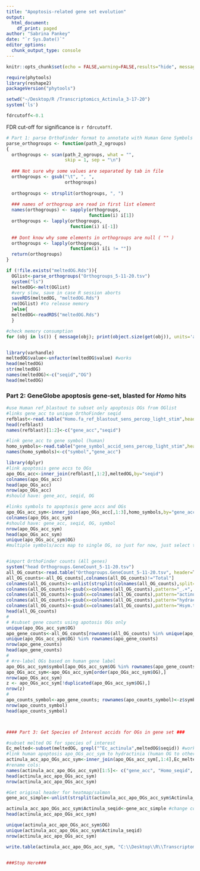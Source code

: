 ```yaml
---
title: "Apoptosis-related gene set evolution"
output: 
  html_document:
    df_print: paged
author: "Sabrina Pankey"
date: "`r Sys.Date()`"
editor_options: 
  chunk_output_type: console
---
```

```r
knitr::opts_chunk$set(echo = FALSE,warning=FALSE,results="hide", message=FALSE, fig.height=10,fig.width=10)

```

```r
require(phytools)
library(reshape2)
packageVersion("phytools")

setwd("~/Desktop/R /Transcriptomics_Actinula_3-17-20")
system('ls')

fdrcutoff<-0.1
```
FDR cut-off for significance is `r fdrcutoff`.

```r
# Part 1: parse OrthoFinder format to annotate with Human Gene Symbols
parse_orthogroups <- function(path_2_ogroups)
{
  orthogroups <- scan(path_2_ogroups, what = "",
                      skip = 1, sep = "\n")
  
  ### Not sure why some values are separated by tab in file
  orthogroups <- gsub("\t", ", ",
                      orthogroups)
  
  orthogroups <- strsplit(orthogroups, ", ")
  
  ### names of orthogroup are read in first list element
  names(orthogroups) <- sapply(orthogroups,
                               function(i) i[1])
  orthogroups <- lapply(orthogroups,
                        function(i) i[-1])
  
  ## Dont know why some elements in orthogroups are null ( "" )
  orthogroups <- lapply(orthogroups,
                        function(i) i[i != ""])
  return(orthogroups)
}

if (!file.exists("meltedOG.Rds")){
  OGlist<-parse_orthogroups("Orthogroups_5-11-20.tsv")
  system("ls")
  meltedOG<-melt(OGlist)
  #very slow, save in case R session aborts
  saveRDS(meltedOG, "meltedOG.Rds")
  rm(OGlist) #to release memory
  }else{
  meltedOG<-readRDS("meltedOG.Rds")
  } 

#check memory consumption
for (obj in ls()) { message(obj); print(object.size(get(obj)), units='auto') }


library(varhandle)
meltedOG$value<-unfactor(meltedOG$value) #works
head(meltedOG)
str(meltedOG)
names(meltedOG)<-c("seqid","OG")
head(meltedOG)

```

### Part 2: GeneGlobe apoptosis gene-set, blasted for *Homo* hits
```r
#use Human ref_blastout to subset only apoptosis OGs from OGlist
#links gene_acc to unique OrthoFinder seqid
refblast<-read.table("Homo.fa_ref_blastout_sens_percep_light_stim",header=F,stringsAsFactors = F)
head(refblast) 
names(refblast)[1:2]<-c("gene_acc","seqid")

#link gene_acc to gene symbol (human)
homo_symbols<-read.table("gene_symbol_accid_sens_percep_light_stim",header=F,stringsAsFactors = F) 
names(homo_symbols)<-c("symbol","gene_acc") 

library(dplyr)
#link apoptosis gene accs to OGs
apo_OGs_acc<-inner_join(refblast[,1:2],meltedOG,by="seqid")
colnames(apo_OGs_acc)
head(apo_OGs_acc)
nrow(apo_OGs_acc) 
#should have: gene_acc, seqid, OG

#links symbols to apoptosis gene accs and OGs
apo_OGs_acc_sym<-inner_join(apo_OGs_acc[,1:3],homo_symbols,by="gene_acc") 
colnames(apo_OGs_acc_sym)
#should have: gene_acc, seqid, OG, symbol
nrow(apo_OGs_acc_sym) 
head(apo_OGs_acc_sym)
unique(apo_OGs_acc_sym$OG)
#multiple symbols/accs map to single OG, so just for now, just select the first listed


#import OrthoFinder counts (All genes)
system("head Orthogroups.GeneCount_5-11-20.tsv")
all_OG_counts<-read.table("Orthogroups.GeneCount_5-11-20.tsv", header=T, stringsAsFactors = F,row.names=1) #18192 genes
all_OG_counts<-all_OG_counts[,colnames(all_OG_counts)!="Total"]
colnames(all_OG_counts)<-unlist(strsplit(colnames(all_OG_counts),split="[.]fa_ed"))
colnames(all_OG_counts)<-gsub(x=colnames(all_OG_counts),pattern="_.+", replacement="", perl=T)
colnames(all_OG_counts)<-gsub(x=colnames(all_OG_counts),pattern="actinula", replacement="Actinula", perl=T)
colnames(all_OG_counts)<-gsub(x=colnames(all_OG_counts),pattern="hydractinia", replacement="Planula_Hydractinia", perl=T)
colnames(all_OG_counts)<-gsub(x=colnames(all_OG_counts),pattern="Hsym.trinity.stringtie", replacement="Adult_Hydractinia", perl=T)
head(all_OG_counts)
# 
# #subset gene counts using apotosis OGs only
unique(apo_OGs_acc_sym$OG) 
apo_gene_counts<-all_OG_counts[rownames(all_OG_counts) %in% unique(apo_OGs_acc_sym$OG),]
unique(apo_OGs_acc_sym$OG) %in% rownames(apo_gene_counts) 
nrow(apo_gene_counts) 
head(apo_gene_counts)
# 
# #re-label OGs based on human gene label
apo_OGs_acc_sym$symbol[apo_OGs_acc_sym$OG %in% rownames(apo_gene_counts)]
apo_OGs_acc_sym<-apo_OGs_acc_sym[order(apo_OGs_acc_sym$OG),]
nrow(apo_OGs_acc_sym) 
z <- apo_OGs_acc_sym[!duplicated(apo_OGs_acc_sym$OG),]
nrow(z) 
# 
apo_counts_symbol<-apo_gene_counts; rownames(apo_counts_symbol)<-z$symbol[z$OG %in% rownames(apo_gene_counts)]
nrow(apo_counts_symbol) 
head(apo_counts_symbol)



#### Part 3: Get Species of Interest accids for OGs in gene set ###

#subset melted OG for species of interest
Ec_melted<-subset(meltedOG, grepl("^Ec_actinula",meltedOG$seqid)) #works
#link human apoptosis apo_OGs_acc_sym to hydractinia (human OG to other species seqids)
actinula_acc_apo_OGs_acc_sym<-inner_join(apo_OGs_acc_sym[,1:4],Ec_melted,by="OG") #works
#rename cols:
names(actinula_acc_apo_OGs_acc_sym)[1:5]<- c("gene_acc", "Homo_seqid", "OG", "symbol", "Actinula_seqid")  #works
head(actinula_acc_apo_OGs_acc_sym)
nrow(actinula_acc_apo_OGs_acc_sym) 

#Get original header for heatmap/salmon 
gene_acc_simple<-unlist(strsplit(actinula_acc_apo_OGs_acc_sym$Actinula_seqid,split="..", fixed = T))[c(T,F)] #split on .. and only keep first split objects

actinula_acc_apo_OGs_acc_sym$Actinula_seqid<-gene_acc_simple #change col items to new headers
head(actinula_acc_apo_OGs_acc_sym)

unique(actinula_acc_apo_OGs_acc_sym$OG)
unique(actinula_acc_apo_OGs_acc_sym$Actinula_seqid)
nrow(actinula_acc_apo_OGs_acc_sym) 

write.table(actinula_acc_apo_OGs_acc_sym, "C:\\Desktop\\R\\Transcriptomics_Actinula_3-17-20\\Reduced_Ec_Sensory_Percep_Light_Stim_R_output_genes.txt", sep="\t")


###Stop Here###
```
